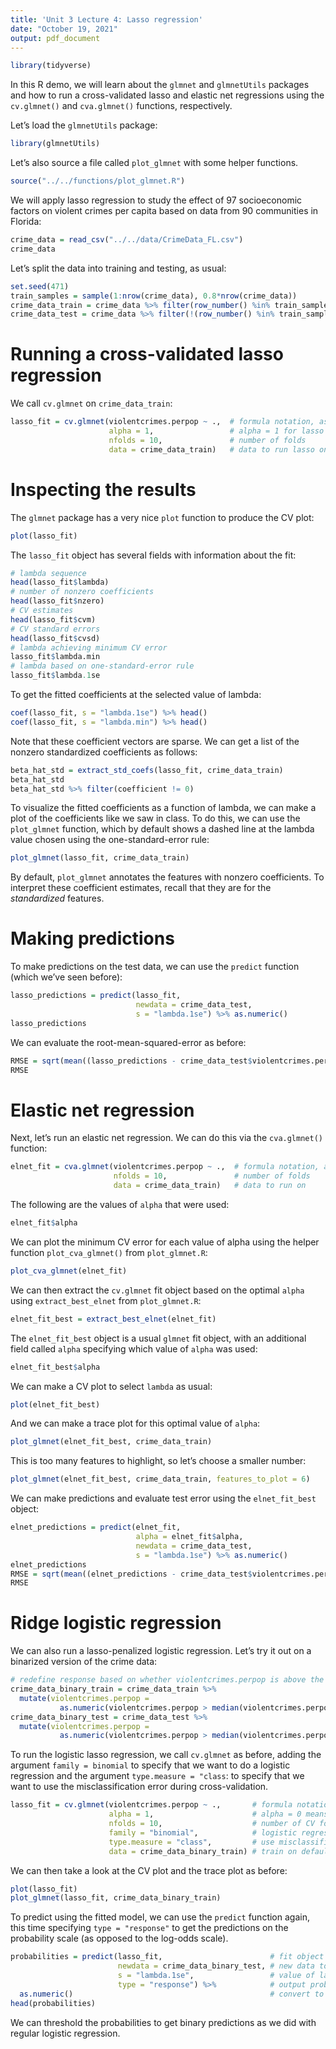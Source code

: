 ```yaml
---
title: 'Unit 3 Lecture 4: Lasso regression'
date: "October 19, 2021"
output: pdf_document
---
```


```r
library(tidyverse)
```


In this R demo, we will learn about the `glmnet` and `glmnetUtils` packages and how to run a cross-validated lasso and elastic net regressions using the `cv.glmnet()` and `cva.glmnet()` functions, respectively. 

Let's load the `glmnetUtils` package:
```r
library(glmnetUtils)
```

Let's also source a file called `plot_glmnet` with some helper functions.
```r
source("../../functions/plot_glmnet.R")
```

We will apply lasso regression to study the effect of 97 socioeconomic factors on violent crimes per capita based on data from 90 communities in Florida:
```r
crime_data = read_csv("../../data/CrimeData_FL.csv")
crime_data
```

Let's split the data into training and testing, as usual:
```r
set.seed(471)
train_samples = sample(1:nrow(crime_data), 0.8*nrow(crime_data))
crime_data_train = crime_data %>% filter(row_number() %in% train_samples)
crime_data_test = crime_data %>% filter(!(row_number() %in% train_samples))
```

# Running a cross-validated lasso regression

We call `cv.glmnet` on `crime_data_train`:
```r
lasso_fit = cv.glmnet(violentcrimes.perpop ~ .,  # formula notation, as usual
                      alpha = 1,                 # alpha = 1 for lasso
                      nfolds = 10,               # number of folds
                      data = crime_data_train)   # data to run lasso on
```

# Inspecting the results

The `glmnet` package has a very nice `plot` function to produce the CV plot:
```r
plot(lasso_fit)
```

The `lasso_fit` object has several fields with information about the fit:
```r
# lambda sequence
head(lasso_fit$lambda)
# number of nonzero coefficients
head(lasso_fit$nzero)
# CV estimates
head(lasso_fit$cvm)
# CV standard errors
head(lasso_fit$cvsd)
# lambda achieving minimum CV error
lasso_fit$lambda.min
# lambda based on one-standard-error rule
lasso_fit$lambda.1se
```

To get the fitted coefficients at the selected value of lambda:
```r
coef(lasso_fit, s = "lambda.1se") %>% head()
coef(lasso_fit, s = "lambda.min") %>% head()
```
Note that these coefficient vectors are sparse. We can get a list of the nonzero standardized coefficients as follows:
```r
beta_hat_std = extract_std_coefs(lasso_fit, crime_data_train)
beta_hat_std
beta_hat_std %>% filter(coefficient != 0)
```

To visualize the fitted coefficients as a function of lambda, we can make a plot of the coefficients like we saw in class. To do this, we can use the `plot_glmnet` function, which by default shows a dashed line at the lambda value chosen using the one-standard-error rule:
```r
plot_glmnet(lasso_fit, crime_data_train)
```

By default, `plot_glmnet` annotates the features with nonzero coefficients. To interpret these coefficient estimates, recall that they are for the *standardized* features.

# Making predictions

To make predictions on the test data, we can use the `predict` function (which we've seen before):
```r
lasso_predictions = predict(lasso_fit, 
                            newdata = crime_data_test,
                            s = "lambda.1se") %>% as.numeric()
lasso_predictions
```
We can evaluate the root-mean-squared-error as before:
```r
RMSE = sqrt(mean((lasso_predictions - crime_data_test$violentcrimes.perpop)^2))
RMSE
```

# Elastic net regression

Next, let's run an elastic net regression. We can do this via the `cva.glmnet()` function:
```r
elnet_fit = cva.glmnet(violentcrimes.perpop ~ .,  # formula notation, as usual
                       nfolds = 10,               # number of folds
                       data = crime_data_train)   # data to run on
```

The following are the values of `alpha` that were used:
```r
elnet_fit$alpha
```

We can plot the minimum CV error for each value of alpha using the helper function `plot_cva_glmnet()` from `plot_glmnet.R`:
```r
plot_cva_glmnet(elnet_fit)
```

We can then extract the `cv.glmnet` fit object based on the optimal `alpha` using `extract_best_elnet` from `plot_glmnet.R`:
```r
elnet_fit_best = extract_best_elnet(elnet_fit)
```

The `elnet_fit_best` object is a usual `glmnet` fit object, with an additional field called `alpha` specifying which value of `alpha` was used:
```r
elnet_fit_best$alpha
```

We can make a CV plot to select `lambda` as usual:
```r
plot(elnet_fit_best)
```

And we can make a trace plot for this optimal value of `alpha`:
```r
plot_glmnet(elnet_fit_best, crime_data_train)
```

This is too many features to highlight, so let's choose a smaller number:
```r
plot_glmnet(elnet_fit_best, crime_data_train, features_to_plot = 6)
```

We can make predictions and evaluate test error using the `elnet_fit_best` object:
```r
elnet_predictions = predict(elnet_fit, 
                            alpha = elnet_fit$alpha,
                            newdata = crime_data_test,
                            s = "lambda.1se") %>% as.numeric()
elnet_predictions
RMSE = sqrt(mean((elnet_predictions - crime_data_test$violentcrimes.perpop)^2))
RMSE
```

# Ridge logistic regression

We can also run a lasso-penalized logistic regression. Let's try it out on a binarized version of the crime data:
```r
# redefine response based on whether violentcrimes.perpop is above the median
crime_data_binary_train = crime_data_train %>%
  mutate(violentcrimes.perpop = 
           as.numeric(violentcrimes.perpop > median(violentcrimes.perpop)))
crime_data_binary_test = crime_data_test %>%
  mutate(violentcrimes.perpop = 
           as.numeric(violentcrimes.perpop > median(violentcrimes.perpop)))
```

To run the logistic lasso regression, we call `cv.glmnet` as before, adding the argument `family = binomial` to specify that we want to do a logistic regression and the argument `type.measure = "class`: to specify that we want to use the misclassification error during cross-validation.
```r
lasso_fit = cv.glmnet(violentcrimes.perpop ~ .,       # formula notation, as usual
                      alpha = 1,                      # alpha = 0 means lasso
                      nfolds = 10,                    # number of CV folds
                      family = "binomial",            # logistic regression
                      type.measure = "class",         # use misclassification error
                      data = crime_data_binary_train) # train on default_train data
```

We can then take a look at the CV plot and the trace plot as before:
```r
plot(lasso_fit)
plot_glmnet(lasso_fit, crime_data_binary_train)
```

To predict using the fitted model, we can use the `predict` function again, this time specifying `type = "response"` to get the predictions on the probability scale (as opposed to the log-odds scale).
```r
probabilities = predict(lasso_fit,                        # fit object
                        newdata = crime_data_binary_test, # new data to test on
                        s = "lambda.1se",                 # value of lambda to use
                        type = "response") %>%            # output probabilities
  as.numeric()                                            # convert to vector
head(probabilities)
```

We can threshold the probabilities to get binary predictions as we did with regular logistic regression.